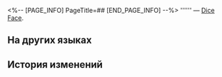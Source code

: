 <%-- [PAGE_INFO]
PageTitle=##
[END_PAGE_INFO] --%>
{{Предмет Инфобокс
|id          = 250582
|Изображение = Предмет .png
|Тип         = Dice Face
|Инвентарь   = 
|Редкость    = 3
|Эффект      = 
|Описание    = 
}}
'''''' — [[Dice Face]].

==На других языках==
{{На других языках
|en   = 
|zhs  = 
|zht  = 
|ja   = 
|ko   = 
|es   = 
|fr   = 
|ru   = 
|th   = 
|vi   = 
|de   = 
|id   = 
|pt   = 
}}

==История изменений==
{{История изменений|3.5}}